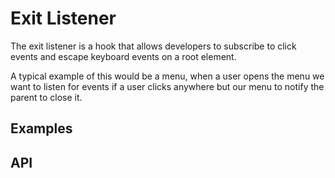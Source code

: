 
<Meta of={ExitListenerStories} />

# Exit Listener

The exit listener is a hook that allows developers to subscribe to
click events and escape keyboard events on a root element.

A typical example of this would be a menu, when a user opens the menu we want
to listen for events if a user clicks anywhere but our menu to notify
the parent to close it.

## Examples
<ToggleCanvas of={ExitListenerStories.Simple} sourceState="shown" />

## API
<ParametersTable type="hooks" name="useExitListener" />
